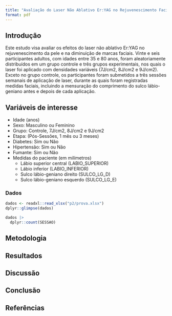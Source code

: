 ```yaml
---
title: "Avaliação do Laser Não Ablativo Er:YAG no Rejuvenescimento Facial e na Redução de Marcas: Um Estudo Clínico"
format: pdf
---
```



## Introdução

Este estudo visa avaliar os efeitos do laser não ablativo Er:YAG no
rejuvenescimento da pele e na diminuição de marcas faciais. Vinte e seis
participantes adultos, com idades entre 35 e 80 anos, foram aleatoriamente
distribuídos em um grupo controle e três grupos experimentais, nos quais o laser
foi aplicado com densidades variáveis (7J/cm2, 8J/cm2 e 9J/cm2). Exceto no grupo
controle, os participantes foram submetidos a três sessões semanais de aplicação
de laser, durante as quais foram registradas medidas faciais, incluindo a
mensuração do comprimento do sulco lábio-geniano antes e depois de cada
aplicação.

## Variáveis de interesse

- Idade (anos)
- Sexo: Masculino ou Feminino
- Grupo: Controle, 7J/cm2, 8J/cm2 e 9J/cm2
- Etapa: (Pós-Sessões, 1 mês ou 3 meses)
- Diabetes: Sim ou Não
- Hipertensão: Sim ou Não
- Fumante: Sim ou Não
- Medidas do paciente (em milímetros)
  - Lábio superior central (LABIO_SUPERIOR)
  - Lábio inferior (LABIO_INFERIOR)
  - Sulco lábio-geniano direito (SULCO_LG_D)
  - Sulco lábio-geniano esquerdo (SULCO_LG_E)

### Dados

```r
dados <- readxl::read_xlsx("p2/prova.xlsx")
dplyr::glimpse(dados)

dados |>
  dplyr::count(SESSAO)
```



## Metodologia

## Resultados

## Discussão

## Conclusão

## Referências